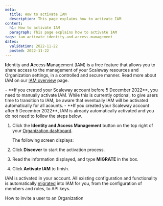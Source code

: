 ```yaml
---
meta:
  title: How to activate IAM
  description: This page explains how to activate IAM
content:
  h1: How to activate IAM
  paragraph: This page explains how to activate IAM
tags: iam activate identity-and-access-management
dates:
  validation: 2022-11-22
  posted: 2022-11-22
---
```


**I**dentity and **A**ccess **M**anagement (IAM) is a free feature that allows you to share access to the management of your Scaleway resources and Organization settings, in a controlled and secure manner. Read more about IAM on our [IAM overview](/identity-and-access-management/iam/reference-content/migration/) page.

<Message type="note">
        - **If you created your Scaleway account before 5 December 2022**, you need to manually activate IAM. While this is currently optional, to give users time to transition to IAM, be aware that eventually IAM will be activated automatically for all acounts.
        - **If you created your Scaleway account after 5 December 2022**, IAM is already automatically activated and you do not need to follow the steps below.
</Message>

1. Click the **Identity and Access Management** button on the top right of your [Organization dashboard](https://console.scaleway.com/organization).

    <Lightbox src="scaleway-iam-button.webp" alt=""/>

    The following screen displays:

    <Lightbox src="scaleway-iam-splash.webp" alt=""/>

2. Click **Discover** to start the activation process.

3. Read the information displayed, and type **MIGRATE** in the box.

    <Lightbox src="scaleway-iam-activate.webp" alt=""/>

4. Click **Activate IAM** to finish.

IAM is activated in your account. All existing configuration and functionality is automatically [migrated](/identity-and-access-management/iam/reference-content/migration/) into IAM for you, from the configuration of members and roles, to API keys.

<Navigation title="See Also">
  <NextButton to="/identity-and-access-management/iam/how-to/invite-user-to-orga/">How to invite a user to an Organization</NextButton>
</Navigation>
